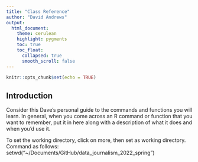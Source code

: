 ```yaml
---
title: "Class Reference"
author: "David Andrews"
output:
  html_document:
    theme: cerulean
    highlight: pygments
    toc: true
    toc_float:
      collapsed: true
      smooth_scroll: false
---
```


```r
knitr::opts_chunk$set(echo = TRUE)
```

## Introduction

Consider this Dave's personal guide to the commands and functions you will learn. In general, when you come across an R command or function that you want to remember, put it in here along with a description of what it does and when you'd use it.

To set the working directory, click on more, then set as working directory. Command as follows: setwd("~/Documents/GitHub/data_journalism_2022_spring")
